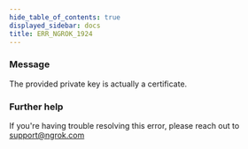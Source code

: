```yaml
---
hide_table_of_contents: true
displayed_sidebar: docs
title: ERR_NGROK_1924
---
```




### Message

The provided private key is actually a certificate.

<ErrorDetails error="err_ngrok_1924" />

### Further help

If you're having trouble resolving this error, please reach out to [support@ngrok.com](mailto:support@ngrok.com?subject=Help%20with%20ERR_NGROK_1924)
